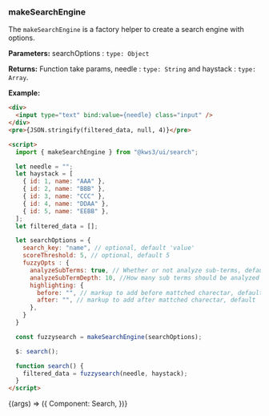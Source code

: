 
<Version />

<Meta title="Utils/2. Examples/Search" />

### makeSearchEngine

The `makeSearchEngine` is a factory helper to create a search engine with options.

**Parameters:**
searchOptions : `type: Object`

**Returns:**
Function take params, needle : `type: String` and haystack : `type: Array`.

**Example:**

```html
<div>
  <input type="text" bind:value={needle} class="input" />
</div>
<pre>{JSON.stringify(filtered_data, null, 4)}</pre>

<script>
  import { makeSearchEngine } from "@kws3/ui/search";

  let needle = "";
  let haystack = [
    { id: 1, name: "AAA" },
    { id: 2, name: "BBB" },
    { id: 3, name: "CCC" },
    { id: 4, name: "DDAA" },
    { id: 5, name: "EEBB" },
  ];
  let filtered_data = [];

  let searchOptions = {
    search_key: "name", // optional, default 'value'
    scoreThreshold: 5, // optional, default 5
    fuzzyOpts : {
      analyzeSubTerms: true, // Whether or not analyze sub-terms, default false
      analyzeSubTermDepth: 10, //How many sub terms should be analyzed , default 10,
      highlighting: {
        before: "", // markup to add before mattched charectar, default '<em>'
        after: "", // markup to add after mattched charectar, default '</em>'
      },
    }
  }

  const fuzzysearch = makeSearchEngine(searchOptions);

  $: search();

  function search() {
    filtered_data = fuzzysearch(needle, haystack);
  }
</script>
```

<Story name="Search" args={{}}>
  {(args) => ({
    Component: Search,
  })}
</Story>
